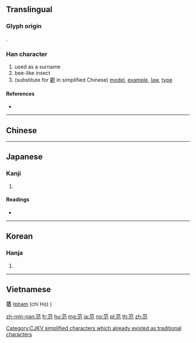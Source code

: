 {{character info/new}}
{{also|範}}
==Translingual==
{{wikipedia|Fen (name)}}

===Glyph origin===
{{Han etym}}
{{Han compound|艸|氾|c1=s|c2=p|t1=grass|ls=psc}}.

[[Category:CJKV simplified characters which already existed as traditional characters]]

===Han character===
{{Han char|rn=140|rad=艸|as=05|sn=9|four=44112|canj=TESU}}

# used as a surname
# bee-like insect
# (substitute for [[範]] in simplified Chinese) [[model]], [[example]], [[law]], [[type]]

====References====
* {{Han ref|kx=1026.010|dkj=30834|dj=1485.110|hdz=53196.030|uh=8303|ud=33539|bh=AD53|bd=44371}}

----

==Chinese==
{{zh-see|範}}

----

==Japanese==

===Kanji===
{{ja-kanji|grade=|rs=艸05}}

# {{defn|lang=ja|sort=艸05}}

====Readings====
* {{ja-readings|on=[[はん]] (han), [[ほん]] (hon)|kun=[[はち]] (hachi), [[いがた]] (igata), [[のり]] (nori)|nanori=}}

----

==Korean==

===Hanja===
{{ko-hanja|hangeul=범|eumhun=|rv=beom|mr=pŏm|y=pem}}

# {{defn|lang=ko|sort=艸05}}

----

==Vietnamese==
'''范''' ([[phạm]] (chỉ Họ) )

[[zh-min-nan:范]]
[[fr:范]]
[[hu:范]]
[[mg:范]]
[[ja:范]]
[[no:范]]
[[pl:范]]
[[th:范]]
[[zh:范]]